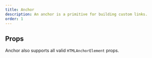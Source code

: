 ```yaml
---
title: Anchor
description: An anchor is a primitive for building custom links.
order: 1
---
```



<CodeDocsHeader
	name="@atlaskit/primitives"
	repository="https://bitbucket.org/atlassian/atlassian-frontend-mirror"
	directoryName="primitives"
/>


## Props

Anchor also supports all valid `HTMLAnchorElement` props.

<PropsTable heading="" props={ERTAnchor} />
